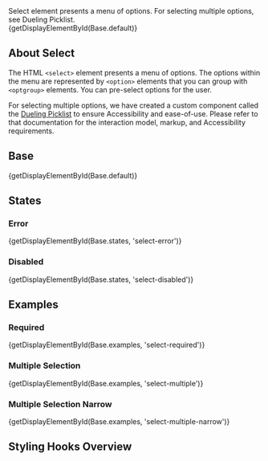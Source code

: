 
<div className="doc lead">
  Select element presents a menu of options. For selecting multiple options, see Dueling Picklist.
</div>

<CodeView exampleOnly>
  {getDisplayElementById(Base.default)}
</CodeView>

## About Select
The HTML `<select>` element presents a menu of options. The options within the menu are represented by `<option>` elements that you can group with `<optgroup>` elements. You can pre-select options for the user.

For selecting multiple options, we have created a custom component called the [Dueling Picklist](/components/dueling-picklist) to ensure Accessibility and ease-of-use. Please refer to that documentation for the interaction model, markup, and Accessibility requirements.

## Base

<CodeView>
  {getDisplayElementById(Base.default)}
</CodeView>

## States

### Error

<CodeView>
  {getDisplayElementById(Base.states, 'select-error')}
</CodeView>

### Disabled

<CodeView>
  {getDisplayElementById(Base.states, 'select-disabled')}
</CodeView>

## Examples

### Required

<CodeView>
  {getDisplayElementById(Base.examples, 'select-required')}
</CodeView>

### Multiple Selection

<CodeView>
  {getDisplayElementById(Base.examples, 'select-multiple')}
</CodeView>

### Multiple Selection Narrow

<CodeView>
  {getDisplayElementById(Base.examples, 'select-multiple-narrow')}
</CodeView>

## Styling Hooks Overview

<StylingHooksTable name="select" type="component" />
